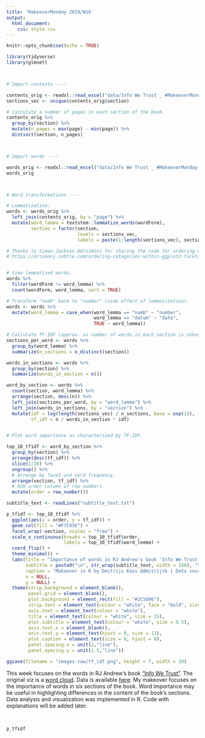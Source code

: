```yaml
---
title: 'MakeoverMonday 2019/W16'
output:
  html_document:
    css: style.css
---
```


```r
knitr::opts_chunk$set(echo = TRUE)

library(tidyverse)
library(glmnet)



# Import contents ----

contents_orig <- readxl::read_excel("data/Info We Trust _ #MakeoverMonday.xlsx", sheet = "contents")
sections_vec <- unique(contents_orig$section)

# Calculate a number of pages in each section of the book.
contents_orig %>% 
  group_by(section) %>% 
  mutate(n_pages = max(page) - min(page)) %>% 
  distinct(section, n_pages)



# Import words ----

words_orig <- readxl::read_excel("data/Info We Trust _ #MakeoverMonday.xlsx", sheet = "data")
words_orig



# Word transformations ----

# Lemmatization.
words <- words_orig %>% 
  left_join(contents_orig, by = "page") %>% 
  mutate(word_lemma = textstem::lemmatize_words(wordForm),
         section = factor(section, 
                          levels = sections_vec, 
                          labels = paste(1:length(sections_vec), sections_vec, sep = ". ")))

# Thanks to Simon Jackson @drsimonj for sharing the code for ordering categories within facets.
# https://drsimonj.svbtle.com/ordering-categories-within-ggplot2-facets


# View lemmatized words.
words %>% 
  filter(wordForm != word_lemma) %>% 
  count(wordForm, word_lemma, sort = TRUE)

# Transform "numb" back to "number" (side effect of lemmatization).
words <- words %>% 
  mutate(word_lemma = case_when(word_lemma == "numb" ~ "number", 
                                word_lemma == "datum" ~ "data", 
                                TRUE ~ word_lemma))

# Calculate TF-IDF (approx. as number of words in each section is unknown).
sections_per_word <- words %>% 
  group_by(word_lemma) %>% 
  summarize(n_sections = n_distinct(section))

words_in_sections <- words %>% 
  group_by(section) %>% 
  summarize(words_in_section = n())

word_by_section <- words %>% 
  count(section, word_lemma) %>% 
  arrange(section, desc(n)) %>% 
  left_join(sections_per_word, by = "word_lemma") %>% 
  left_join(words_in_sections, by = "section") %>% 
  mutate(idf = log(length(sections_vec) / n_sections, base = exp(1)),
         tf_idf = n / words_in_section * idf)


# Plot word importance as characterized by TF-IDF.

top_10_tfidf <- word_by_section %>% 
  group_by(section) %>% 
  arrange(desc(tf_idf)) %>% 
  slice(1:10) %>% 
  ungroup() %>% 
  # Arrange by facet and word frequency.
  arrange(section, tf_idf) %>% 
  # Add order column of row numbers
  mutate(order = row_number())

subtitle_text <- readLines("subtitle_text.txt")

p_tfidf <- top_10_tfidf %>% 
  ggplot(aes(x = order, y = tf_idf)) +
  geom_col(fill = "#F7C03E") +
  facet_wrap(~section, scales = "free") +
  scale_x_continuous(breaks = top_10_tfidf$order,
                     labels = top_10_tfidf$word_lemma) +
  coord_flip() +
  theme_minimal() +
  labs(title = "Importance of words in RJ Andrew's book 'Info We Trust'",
       subtitle = paste0("\n", str_wrap(subtitle_text, width = 150), "\n", collapse = ""),
       caption = "Makeover in R by Dmitrijs Kass @dmitrijsk | Data source: https://data.world/makeovermonday/2019w16",
       x = NULL, 
       y = NULL) +
  theme(strip.background = element_blank(), 
        panel.grid = element_blank(), 
        plot.background = element_rect(fill = "#2C5696"), 
        strip.text = element_text(colour = "white", face = "bold", size = 12), 
        axis.text = element_text(colour = "white"), 
        title = element_text(colour = "white", size = 15), 
        plot.subtitle = element_text(colour = "white", size = 9.5),
        axis.text.x = element_blank(),
        axis.text.y = element_text(hjust = 0, size = 11), 
        plot.caption = element_text(size = 8, hjust = 0),
        panel.spacing.x = unit(2,"line"), 
        panel.spacing.y = unit(1.5,"line"))

ggsave(filename = "images-raw/tf_idf.png", height = 7, width = 10)
```

This week focuses on the words in RJ Andrew's book ["Info We Trust"](https://infowetrust.com/). The original viz is a [word cloud](https://twitter.com/TriMyData/status/1117386318391197698). Data is available [here](https://data.world/makeovermonday/2019w16). My makeover focuses on the importance of words in six sections of the book. Word importance may be useful in highlighting differences in the content of the book's sections. Data analysis and visualization was implemented in R. Code with explanations will be added later.

<br>

```r
p_tfidf
```
